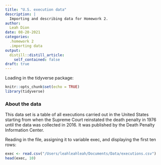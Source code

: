 ```yaml
---
title: "U.S. execution data"
description: |
  Importing and describing data for Homework 2.
author:
  Leah Dion
date: 08-20-2021
categories:
  .homework 2
  .importing data
output:
  distill::distill_article:
    self_contained: false
draft: true
---
```


Loading in the tidyverse package:

```r
knitr::opts_chunk$set(echo = TRUE)
library(tidyverse)
```

### About the data
This data set is a table of all executions carried out in the United States starting from when the Supreme Court reinstated the death penalty in 1976 until the data was collected in 2016. It was published by the Death Penalty Information Center.

Reading in the file, assigning it to variable exec, and displaying the first ten rows:

```r
exec <- read.csv("/Users/leahleahleah/Documents/Data/executions.csv")
head(exec, 10)
```
